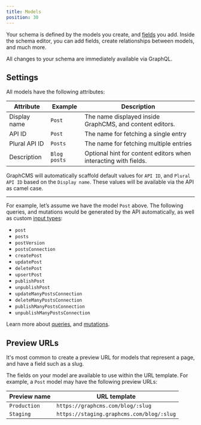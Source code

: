 ```yaml
---
title: Models
position: 30
---
```


Your schema is defined by the models you create, and [fields](/schema/field-types) you add. Inside the schema editor, you can add fields, create relationships between models, and much more.

<Alert>


All changes to your schema are immediately available via GraphQL.

</Alert>


## Settings

All models have the following attributes:

| Attribute     | Example      | Description                                                     |
| ------------- | ------------ | --------------------------------------------------------------- |
| Display name  | `Post`       | The name displayed inside GraphCMS, and content editors.        |
| API ID        | `Post`       | The name for fetching a single entry                            |
| Plural API ID | `Posts`      | The name for fetching multiple entries                          |
| Description   | `Blog posts` | Optional hint for content editors when interacting with fields. |

GraphCMS will automatically scaffold default values for `API ID`, and `Plural API ID` based on the `Display name`. These values will be available via the API as camel case.

---

For example, let’s assume we have the model `Post` above. The following queries, and mutations would be generated by the API automatically, as well as custom [input types](/schema/input-types):

- `post`
- `posts`
- `postVersion`
- `postsConnection`
- `createPost`
- `updatePost`
- `deletePost`
- `upsertPost`
- `publishPost`
- `unpublishPost`
- `updateManyPostsConnection`
- `deleteManyPostsConnection`
- `publishManyPostsConnection`
- `unpublishManyPostsConnection`

Learn more about [queries](/content-api/queries), and [mutations](/content-api/mutations).

## Preview URLs

It's most common to create a preview URL for models that represent a page, and have a field such as a slug.

The fields on your model are available to use within the URL template. For example, a `Post` model may have the following preview URLs:

| Preview name | URL template                              |
| ------------ | ----------------------------------------- |
| `Production` | `https://graphcms.com/blog/:slug`         |
| `Staging`    | `https://staging.graphcms.com/blog/:slug` |
